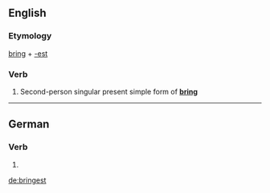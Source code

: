 ==English==

===Etymology===
[[bring]] + [[-est]]

===Verb===
{{infl|en|verb form}}

# {{archaic}} Second-person singular present simple form of '''[[bring]]'''

----

==German==

===Verb===
{{infl|de}}

# {{de-verb form of|bringen|2|s|k1}}

[[de:bringest]]